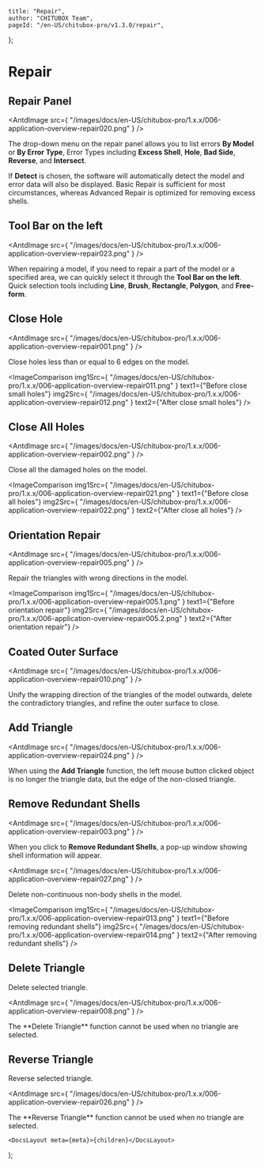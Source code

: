 
	title: "Repair",
	author: "CHITUBOX Team",
	pageId: "/en-US/chitubox-pro/v1.3.0/repair",
};

# Repair

## Repair Panel

<AntdImage
	src={
		"/images/docs/en-US/chitubox-pro/1.x.x/006-application-overview-repair020.png"
	}
/>

The drop-down menu on the repair panel allows you to list errors **By Model** or **By Error Type**, Error Types including **Excess Shell**, **Hole**, **Bad Side**, **Reverse**, and **Intersect**.

If **Detect** is chosen, the software will automatically detect the model and error data will also be displayed. Basic Repair is sufficient for most circumstances, whereas Advanced Repair is optimized for removing excess shells.

## Tool Bar on the left

<AntdImage
	src={
		"/images/docs/en-US/chitubox-pro/1.x.x/006-application-overview-repair023.png"
	}
/>

When repairing a model, if you need to repair a part of the model or a specified area, we can quickly select it through the **Tool Bar on the left**. Quick selection tools including **Line**, **Brush**, **Rectangle**, **Polygon**, and **Free-form**.

## Close Hole

<AntdImage
	src={
		"/images/docs/en-US/chitubox-pro/1.x.x/006-application-overview-repair001.png"
	}
/>

Close holes less than or equal to 6 edges on the model.

<ImageComparison
	img1Src={
		"/images/docs/en-US/chitubox-pro/1.x.x/006-application-overview-repair011.png"
	}
	text1={"Before close small holes"}
	img2Src={
		"/images/docs/en-US/chitubox-pro/1.x.x/006-application-overview-repair012.png"
	}
	text2={"After close small holes"}
/>

## Close All Holes

<AntdImage
	src={
		"/images/docs/en-US/chitubox-pro/1.x.x/006-application-overview-repair002.png"
	}
/>

Close all the damaged holes on the model.

<ImageComparison
	img1Src={
		"/images/docs/en-US/chitubox-pro/1.x.x/006-application-overview-repair021.png"
	}
	text1={"Before close all holes"}
	img2Src={
		"/images/docs/en-US/chitubox-pro/1.x.x/006-application-overview-repair022.png"
	}
	text2={"After close all holes"}
/>

## Orientation Repair

<AntdImage
	src={
		"/images/docs/en-US/chitubox-pro/1.x.x/006-application-overview-repair005.png"
	}
/>

Repair the triangles with wrong directions in the model.

<ImageComparison
	img1Src={
		"/images/docs/en-US/chitubox-pro/1.x.x/006-application-overview-repair005.1.png"
	}
	text1={"Before orientation repair"}
	img2Src={
		"/images/docs/en-US/chitubox-pro/1.x.x/006-application-overview-repair005.2.png"
	}
	text2={"After orientation repair"}
/>

## Coated Outer Surface

<AntdImage
	src={
		"/images/docs/en-US/chitubox-pro/1.x.x/006-application-overview-repair010.png"
	}
/>

Unify the wrapping direction of the triangles of the model outwards, delete the contradictory triangles, and refine the outer surface to close.

## Add Triangle

<AntdImage
	src={
		"/images/docs/en-US/chitubox-pro/1.x.x/006-application-overview-repair024.png"
	}
/>

When using the **Add Triangle** function, the left mouse button clicked object is no longer the triangle data, but the edge of the non-closed triangle.

## Remove Redundant Shells

<AntdImage
	src={
		"/images/docs/en-US/chitubox-pro/1.x.x/006-application-overview-repair003.png"
	}
/>

When you click to **Remove Redundant Shells**, a pop-up window showing shell information will appear.

<AntdImage
	src={
		"/images/docs/en-US/chitubox-pro/1.x.x/006-application-overview-repair027.png"
	}
/>

Delete non-continuous non-body shells in the model.

<ImageComparison
	img1Src={
		"/images/docs/en-US/chitubox-pro/1.x.x/006-application-overview-repair013.png"
	}
	text1={"Before removing redundant shells"}
	img2Src={
		"/images/docs/en-US/chitubox-pro/1.x.x/006-application-overview-repair014.png"
	}
	text2={"After removing redundant shells"}
/>

## Delete Triangle

Delete selected triangle.

<AntdImage
	src={
		"/images/docs/en-US/chitubox-pro/1.x.x/006-application-overview-repair008.png"
	}
/>

<Admonition type="note">
	The **Delete Triangle** function cannot be used when no triangle are selected.
</Admonition>

## Reverse Triangle

Reverse selected triangle.

<AntdImage
	src={
		"/images/docs/en-US/chitubox-pro/1.x.x/006-application-overview-repair026.png"
	}
/>

<Admonition type="note">
	The **Reverse Triangle** function cannot be used when no triangle are selected.
</Admonition>

	<DocsLayout meta={meta}>{children}</DocsLayout>
);
